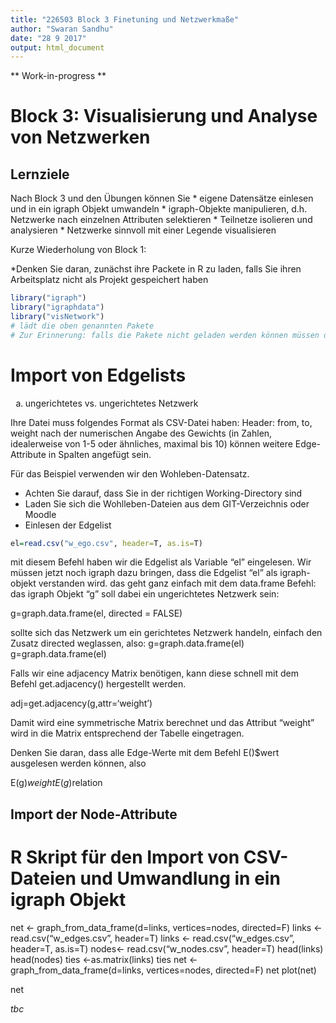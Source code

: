 ```yaml
---
title: "226503 Block 3 Finetuning und Netzwerkmaße"
author: "Swaran Sandhu"
date: "28 9 2017"
output: html_document
---
```


** Work-in-progress **

# Block 3: Visualisierung und Analyse von Netzwerken

## Lernziele
Nach Block 3 und den Übungen können Sie
* eigene Datensätze einlesen und in ein igraph Objekt umwandeln
* igraph-Objekte manipulieren, d.h. Netzwerke nach einzelnen Attributen selektieren
* Teilnetze isolieren und analysieren
* Netzwerke sinnvoll mit einer Legende visualisieren

Kurze Wiederholung von Block 1: 

*Denken Sie daran, zunächst ihre Packete in R zu laden, falls Sie ihren Arbeitsplatz nicht als Projekt gespeichert haben

```r
library("igraph")
library("igraphdata")
library("visNetwork")
# lädt die oben genannten Pakete
# Zur Erinnerung: falls die Pakete nicht geladen werden können müssen diese zunächst installiert werden (siehe Einleitung!)
```
# Import von Edgelists

a) ungerichtetes vs. ungerichtetes Netzwerk

Ihre Datei muss folgendes Format als CSV-Datei haben: Header: from, to, weight
nach der numerischen Angabe des Gewichts (in Zahlen, idealerweise von 1-5 oder ähnliches, maximal bis 10) können weitere Edge-Attribute in Spalten angefügt sein.

Für das Beispiel verwenden wir den Wohleben-Datensatz.

- Achten Sie darauf, dass Sie in der richtigen Working-Directory sind
- Laden Sie sich die Wohlleben-Dateien aus dem GIT-Verzeichnis oder Moodle
- Einlesen der Edgelist

```r
el=read.csv("w_ego.csv", header=T, as.is=T)
```

mit diesem Befehl haben wir die Edgelist als Variable "el" eingelesen. Wir müssen jetzt noch igraph dazu bringen, dass die Edgelist "el" als igraph-objekt verstanden wird. das geht ganz einfach mit dem data.frame Befehl: das igraph Objekt "g" soll dabei ein ungerichtetes Netzwerk sein:

g=graph.data.frame(el, directed = FALSE)

sollte sich das Netzwerk um ein gerichtetes Netzwerk handeln, einfach den Zusatz directed weglassen, also: g=graph.data.frame(el)
g=graph.data.frame(el)

Falls wir eine adjacency Matrix benötigen, kann diese schnell mit dem Befehl get.adjacency() hergestellt werden.

adj=get.adjacency(g,attr='weight')

Damit wird eine symmetrische Matrix berechnet und das Attribut "weight" wird in die Matrix entsprechend der Tabelle eingetragen.

Denken Sie daran, dass alle Edge-Werte mit dem Befehl E()$wert ausgelesen werden können, also

E(g)$weight
E(g)$relation

## Import der Node-Attribute

# R Skript für den Import von CSV-Dateien und Umwandlung in ein igraph Objekt

net <- graph_from_data_frame(d=links, vertices=nodes, directed=F)
links <- read.csv("w_edges.csv", header=T)
links <- read.csv("w_edges.csv", header=T, as.is=T)
nodes<- read.csv("w_nodes.csv", header=T)
head(links)
head(nodes)
ties <-as.matrix(links)
ties
net <- graph_from_data_frame(d=links, vertices=nodes, directed=F)
net
plot(net)

net

*tbc*
